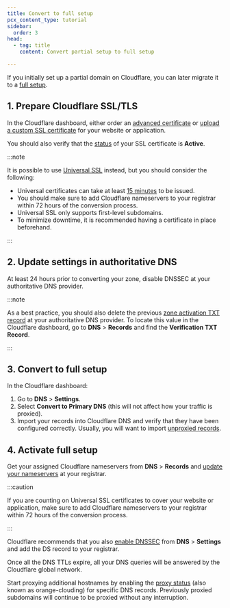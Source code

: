 ```yaml
---
title: Convert to full setup
pcx_content_type: tutorial
sidebar:
  order: 3
head:
  - tag: title
    content: Convert partial setup to full setup

---
```


If you initially set up a partial domain on Cloudflare, you can later migrate it to a [full setup](/dns/zone-setups/full-setup/).

## 1. Prepare Cloudflare SSL/TLS

In the Cloudflare dashboard, either order an [advanced certificate](/ssl/edge-certificates/advanced-certificate-manager/manage-certificates/) or [upload a custom SSL certificate](/ssl/edge-certificates/custom-certificates/uploading/) for your website or application.

You should also verify that the [status](/ssl/reference/certificate-statuses/) of your SSL certificate is **Active**.

:::note


It is possible to use [Universal SSL](/ssl/edge-certificates/universal-ssl/) instead, but you should consider the following:

* Universal certificates can take at least [15 minutes](/ssl/edge-certificates/universal-ssl/enable-universal-ssl/#full-dns-setup) to be issued.
* You should make sure to add Cloudflare nameservers to your registrar within 72 hours of the conversion process.
* Universal SSL only supports first-level subdomains.
* To minimize downtime, it is recommended having a certificate in place beforehand.


:::

## 2. Update settings in authoritative DNS

At least 24 hours prior to converting your zone, disable DNSSEC at your authoritative DNS provider.

:::note


As a best practice, you should also delete the previous [zone activation TXT record](/dns/zone-setups/partial-setup/setup/#add-your-domain-to-cloudflare) at your authoritative DNS provider. To locate this value in the Cloudflare dashboard, go to **DNS** > **Records** and find the **Verification TXT Record**.


:::

## 3. Convert to full setup

In the Cloudflare dashboard:

1. Go to **DNS** > **Settings**.
2. Select **Convert to Primary DNS** (this will not affect how your traffic is proxied).
3. Import your records into Cloudflare DNS and verify that they have been configured correctly. Usually, you will want to import [unproxied records](/dns/manage-dns-records/reference/proxied-dns-records/).

## 4. Activate full setup

Get your assigned Cloudflare nameservers from **DNS** > **Records** and [update your nameservers](/dns/nameservers/update-nameservers/) at your registrar.

:::caution


If you are counting on Universal SSL certificates to cover your website or application, make sure to add Cloudflare nameservers to your registrar within 72 hours of the conversion process.


:::

Cloudflare recommends that you also [enable DNSSEC](/dns/dnssec/) from **DNS** > **Settings** and add the DS record to your registrar.

Once all the DNS TTLs expire, all your DNS queries will be answered by the Cloudflare global network.

Start proxying additional hostnames by enabling the [proxy status](/dns/manage-dns-records/reference/proxied-dns-records/) (also known as orange-clouding) for specific DNS records. Previously proxied subdomains will continue to be proxied without any interruption.
